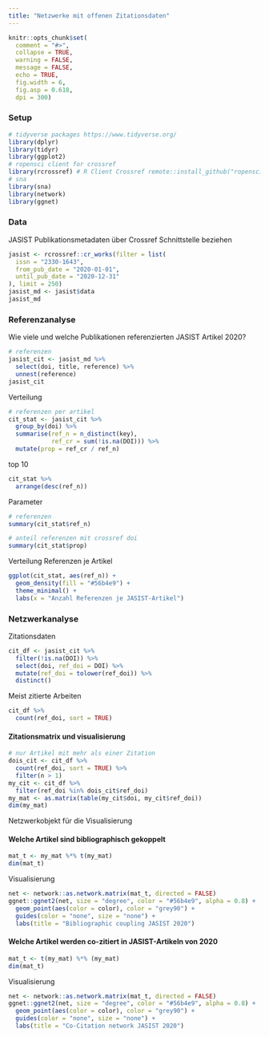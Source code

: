 ```yaml
---
title: "Netzwerke mit offenen Zitationsdaten"
---
```


```r
knitr::opts_chunk$set(
  comment = "#>",
  collapse = TRUE,
  warning = FALSE,
  message = FALSE,
  echo = TRUE,
  fig.width = 6,
  fig.asp = 0.618,
  dpi = 300)
```

### Setup

```r
# tidyverse packages https://www.tidyverse.org/ 
library(dplyr) 
library(tidyr)
library(ggplot2)
# ropensci client for crossref
library(rcrossref) # R Client Crossref remote::install_github("ropensci/rcrossref)
# sna
library(sna)
library(network)
library(ggnet)
```

### Data

JASIST Publikationsmetadaten über Crossref Schnittstelle beziehen

```r
jasist <- rcrossref::cr_works(filter = list(
  issn = "2330-1643",
  from_pub_date = "2020-01-01",
  until_pub_date = "2020-12-31"
), limit = 250)
jasist_md <- jasist$data
jasist_md
```

### Referenzanalyse

Wie viele und welche Publikationen referenzierten JASIST Artikel 2020?

```r
# referenzen
jasist_cit <- jasist_md %>%
  select(doi, title, reference) %>%
  unnest(reference)
jasist_cit
```

Verteilung

```r
# referenzen per artikel
cit_stat <- jasist_cit %>%
  group_by(doi) %>%
  summarise(ref_n = n_distinct(key),
            ref_cr = sum(!is.na(DOI))) %>%
  mutate(prop = ref_cr / ref_n)
```


top 10

```r
cit_stat %>%
  arrange(desc(ref_n))
```

Parameter

```r
# referenzen
summary(cit_stat$ref_n)
```

```r
# anteil referenzen mit crossref doi
summary(cit_stat$prop)
```

Verteilung Referenzen je Artikel

```r
ggplot(cit_stat, aes(ref_n)) +
  geom_density(fill = "#56b4e9") +
  theme_minimal() +
  labs(x = "Anzahl Referenzen je JASIST-Artikel")
```

### Netzwerkanalyse

Zitationsdaten

```r
cit_df <- jasist_cit %>%
  filter(!is.na(DOI)) %>%
  select(doi, ref_doi = DOI) %>%
  mutate(ref_doi = tolower(ref_doi)) %>%
  distinct()
```

Meist zitierte Arbeiten

````r
cit_df %>%
  count(ref_doi, sort = TRUE)
````

#### Zitationsmatrix und visualisierung

```r
# nur Artikel mit mehr als einer Zitation
dois_cit <- cit_df %>%
  count(ref_doi, sort = TRUE) %>%
  filter(n > 1)
my_cit <- cit_df %>%
  filter(ref_doi %in% dois_cit$ref_doi)
my_mat <- as.matrix(table(my_cit$doi, my_cit$ref_doi))
dim(my_mat)
```

Netzwerkobjekt für die Visualisierung

#### Welche Artikel sind bibliographisch gekoppelt

```r
mat_t <- my_mat %*% t(my_mat)
dim(mat_t)
```

Visualisierung

```r
net <- network::as.network.matrix(mat_t, directed = FALSE)
ggnet::ggnet2(net, size = "degree", color = "#56b4e9", alpha = 0.8) +
  geom_point(aes(color = color), color = "grey90") +
  guides(color = "none", size = "none") +
  labs(title = "Bibliographic coupling JASIST 2020")
```

#### Welche Artikel werden co-zitiert in JASIST-Artikeln von 2020


```r
mat_t <- t(my_mat) %*% (my_mat)
dim(mat_t)
```

Visualisierung

```r
net <- network::as.network.matrix(mat_t, directed = FALSE)
ggnet::ggnet2(net, size = "degree", color = "#56b4e9", alpha = 0.8) +
  geom_point(aes(color = color), color = "grey90") +
  guides(color = "none", size = "none") +
  labs(title = "Co-Citation network JASIST 2020")
```
